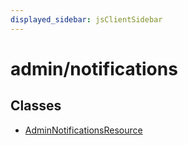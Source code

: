 ```yaml
---
displayed_sidebar: jsClientSidebar
---
```



# admin/notifications

## Classes

- [AdminNotificationsResource](../admin_notifications/classes/admin_notifications.AdminNotificationsResource.mdx)
